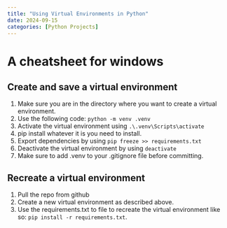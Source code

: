 ```yaml
---
title: "Using Virtual Environments in Python"
date: 2024-09-15
categories: [Python Projects]
---
```


# A cheatsheet for windows

## Create and save a virtual environment

1. Make sure you are in the directory where you want to create a virtual environment.
2. Use the following code: `python -m venv .venv`
3. Activate the virtual environment using `.\.venv\Scripts\activate`
4. pip install whatever it is you need to install. 
5. Export dependencies by using `pip freeze >> requirements.txt`
6. Deactivate the virtual environment by using `deactivate`
7. Make sure to add .venv to your .gitignore file before committing.

## Recreate a virtual environment

1. Pull the repo from github
2. Create a new virtual environment as described above.
3. Use the requirements.txt to file to recreate the virtual environment like so: `pip install -r requirements.txt`.